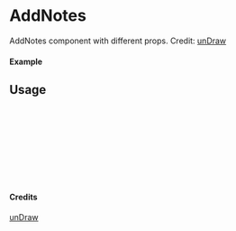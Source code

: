 
<Meta of={AddNotes} title="unDraw/AddNotes" />

# AddNotes

AddNotes component with different props.
Credit: [unDraw](https://undraw.co/illustrations)

#### Example

<Canvas of={AddNotes.Primary} />

## Usage

```ts
import { AddNotes } from "yadl-ui";

const Example = () => {
  return (
      <AddNotes />
  );
};

export default Example;
```

#### Credits
[unDraw](https://undraw.co/illustrations)
